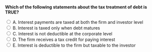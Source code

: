 ::: {.question-block}

<form onsubmit="event.preventDefault(); checkAnswer('module8_mcq_q37')" data-correct-answer="E">
<strong style="display: block;">Which of the following statements about the tax treatment of debt is TRUE?</strong>

<label><input type="radio" name="module8_mcq_q37" value="A"> A. Interest payments are taxed at both the firm and investor level</label><br>
<label><input type="radio" name="module8_mcq_q37" value="B"> B. Interest is taxed only when debt matures</label><br>
<label><input type="radio" name="module8_mcq_q37" value="C"> C. Interest is not deductible at the corporate level</label><br>
<label><input type="radio" name="module8_mcq_q37" value="D"> D. The firm receives a tax credit for paying interest</label><br>
<label><input type="radio" name="module8_mcq_q37" value="E"> E. Interest is deductible to the firm but taxable to the investor</label><br>
</form>

<div id="feedback-module8_mcq_q37" class="feedback" data-status="" style="display:none;">
✅ Correct: E. Interest reduces taxable income for firms but is taxed as ordinary income for investors.
</div>

:::

